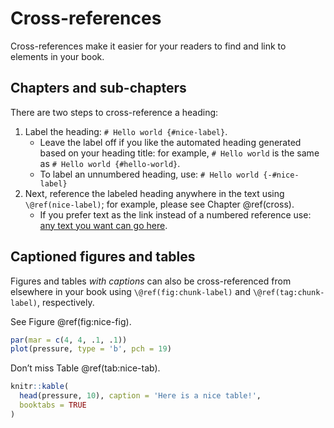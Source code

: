 # Cross-references {#cross}

Cross-references make it easier for your readers to find and link to elements in your book.

## Chapters and sub-chapters

There are two steps to cross-reference a heading:

1. Label the heading: `# Hello world {#nice-label}`. 
    - Leave the label off if you like the automated heading generated based on your heading title: for example, `# Hello world` is the same as `# Hello world {#hello-world}`.
    - To label an unnumbered heading, use: `# Hello world {-#nice-label}`

1. Next, reference the labeled heading anywhere in the text using `\@ref(nice-label)`; for example, please see Chapter \@ref(cross). 
    - If you prefer text as the link instead of a numbered reference use: [any text you want can go here](#cross).

## Captioned figures and tables

Figures and tables *with captions* can also be cross-referenced from elsewhere in your book using `\@ref(fig:chunk-label)` and `\@ref(tag:chunk-label)`, respectively.

See Figure \@ref(fig:nice-fig).

```r
par(mar = c(4, 4, .1, .1))
plot(pressure, type = 'b', pch = 19)
```

Don't miss Table \@ref(tab:nice-tab).

```r
knitr::kable(
  head(pressure, 10), caption = 'Here is a nice table!',
  booktabs = TRUE
)
```
